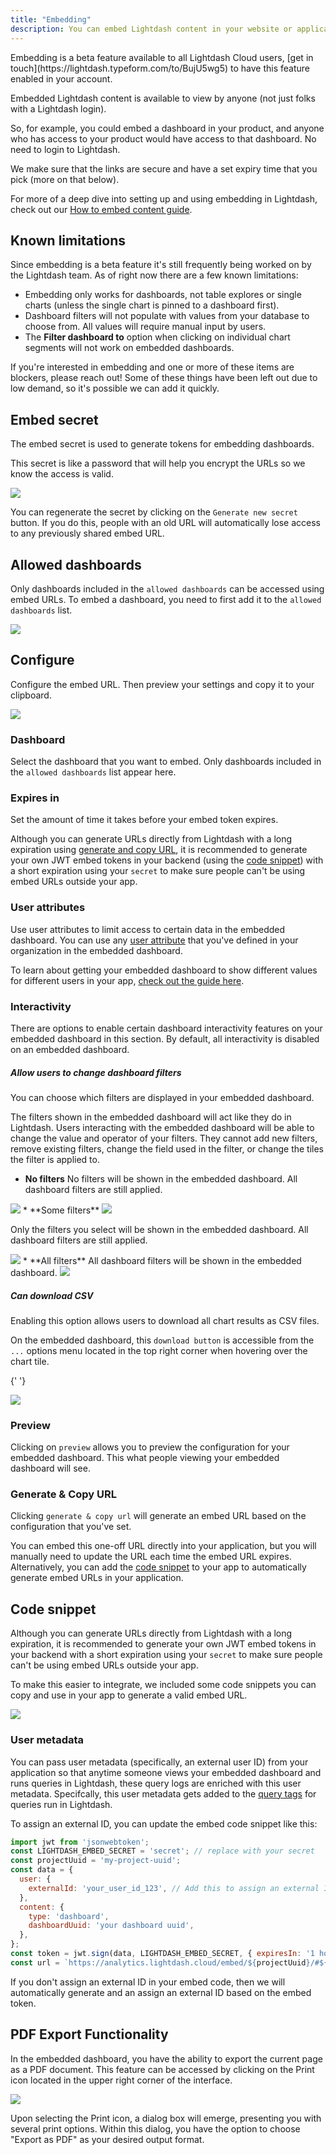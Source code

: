 ```yaml
---
title: "Embedding"
description: You can embed Lightdash content in your website or application securely using Lightdash embedding.
---
```


<Info>
Embedding is a beta feature available to all Lightdash Cloud users, [get in touch](https://lightdash.typeform.com/to/BujU5wg5) to have this feature enabled in your account.
</Info>

Embedded Lightdash content is available to view by anyone (not just folks with a Lightdash login).

So, for example, you could embed a dashboard in your product, and anyone who has access to your product would have access to that dashboard. No need to login to Lightdash.

We make sure that the links are secure and have a set expiry time that you pick (more on that below).

For more of a deep dive into setting up and using embedding in Lightdash, check out our [How to embed content guide](/guides/how-to-embed-content).

## Known limitations

Since embedding is a beta feature it's still frequently being worked on by the Lightdash team. As of right now there are a few known limitations:

* Embedding only works for dashboards, not table explores or single charts (unless the single chart is pinned to a dashboard first).
* Dashboard filters will not populate with values from your database to choose from. All values will require manual input by users.
* The **Filter dashboard to** option when clicking on individual chart segments will not work on embedded dashboards.

If you're interested in embedding and one or more of these items are blockers, please reach out! Some of these things have been left out due to low demand, so it's possible we can add it quickly.

## Embed secret

The embed secret is used to generate tokens for embedding dashboards.

This secret is like a password that will help you encrypt the URLs so we know the access is valid.

<Frame>
  <img src="/images/references/embed-create-secret-fbb86d6bcb70f4d004c48adb3c107922.png"/>
</Frame>

You can regenerate the secret by clicking on the `Generate new secret` button. If you do this, people with an old URL will automatically lose access to any previously shared embed URL.

## Allowed dashboards

Only dashboards included in the `allowed dashboards` can be accessed using embed URLs. To embed a dashboard, you need to first add it to the `allowed dashboards` list.

<Frame>
  <img src="/images/references/embed-add-dashboard-cb6bef5fde69ba9d6eaeb693744d75cc.png"/>
</Frame>

## Configure

Configure the embed URL. Then preview your settings and copy it to your clipboard.

<Frame>
  <img src="/images/references/embed-preview-6add607fe9348ed49483ae487235bd50.png"/>
</Frame>

### Dashboard

Select the dashboard that you want to embed. Only dashboards included in the `allowed dashboards` list appear here.

### Expires in

Set the amount of time it takes before your embed token expires.

Although you can generate URLs directly from Lightdash with a long expiration using [generate and copy URL](#generate--copy-url), it is recommended to generate your own JWT embed tokens in your backend (using the [code snippet](#code-snippet)) with a short expiration using your `secret` to make sure people can't be using embed URLs outside your app.

### User attributes

Use user attributes to limit access to certain data in the embedded dashboard. You can use any [user attribute](/references/user-attributes) that you've defined in your organization in the embedded dashboard.

To learn about getting your embedded dashboard to show different values for different users in your app, [check out the guide here](/guides/how-to-embed-content#i-want-to-have-my-embedded-dashboard-show-different-values-for-different-users-in-my-app).

### Interactivity

There are options to enable certain dashboard interactivity features on your embedded dashboard in this section. By default, all interactivity is disabled on an embedded dashboard.

##### Allow users to change dashboard filters

You can choose which filters are displayed in your embedded dashboard.

The filters shown in the embedded dashboard will act like they do in Lightdash. Users interacting with the embedded dashboard will be able to change the value and operator of your filters. They cannot add new filters, remove existing filters, change the field used in the filter, or change the tiles the filter is applied to.

* **No filters**
No filters will be shown in the embedded dashboard. All dashboard filters are still applied.

<Frame>
  <img src="/images/references/embedding-preview-no-filters-ced58145c215a0b17d86b50634a09057.png"/>
</Frame>
* **Some filters**

<Frame>
  <img src="/images/references/embedding-settings-some-filters-1658fe2f72623f85dee2eff322833ea8.png"/>
</Frame>

Only the filters you select will be shown in the embedded dashboard. All dashboard filters are still applied.

<Frame>
  <img src="/images/references/embedding-preview-some-filters-9f13263ec3800c3e7f5e6079fa78cd66.png"/>
</Frame>
* **All filters**
All dashboard filters will be shown in the embedded dashboard.

<Frame>
  <img src="/images/references/embedding-preview-all-filters-bf5d00a3ef24a2370bc5ca56c8785e2d.png"/>
</Frame>

##### Can download CSV

Enabling this option allows users to download all chart results as CSV files.

On the embedded dashboard, this `download button` is accessible from the `...` options menu located in the top right corner when hovering over the chart tile.

{' '}

<Frame>
  <img src="/images/references/embedding-download-csv-2a4cbcfa350c6cefed880971090c117b.png"/>
</Frame>

### Preview

Clicking on `preview` allows you to preview the configuration for your embedded dashboard. This what people viewing your embedded dashboard will see.

### Generate & Copy URL

Clicking `generate & copy url` will generate an embed URL based on the configuration that you've set.

You can embed this one-off URL directly into your application, but you will manually need to update the URL each time the embed URL expires. Alternatively, you can add the [code snippet](#code-snippet) to your app to automatically generate embed URLs in your application.

## Code snippet

Although you can generate URLs directly from Lightdash with a long expiration, it is recommended to generate your own JWT embed tokens in your backend with a short expiration using your `secret` to make sure people can't be using embed URLs outside your app.

To make this easier to integrate, we included some code snippets you can copy and use in your app to generate a valid embed URL.

<Frame>
  <img src="/images/references/embed-developer-dcdab9d9082069f5ade377284254319c.png"/>
</Frame>

### User metadata

You can pass user metadata (specifically, an external user ID) from your application so that anytime someone views your embedded dashboard and runs queries in Lightdash, these query logs are enriched with this user metadata. Specifcally, this user metadata gets added to the [query tags](/references/usage-analytics#query-tags) for queries run in Lightdash.

To assign an external ID, you can update the embed code snippet like this:

```js
import jwt from 'jsonwebtoken';
const LIGHTDASH_EMBED_SECRET = 'secret'; // replace with your secret
const projectUuid = 'my-project-uuid';
const data = {
  user: {
    externalId: 'your_user_id_123', // Add this to assign an external ID
  },
  content: {
    type: 'dashboard',
    dashboardUuid: 'your dashboard uuid',
  },
};
const token = jwt.sign(data, LIGHTDASH_EMBED_SECRET, { expiresIn: '1 hour' });
const url = `https://analytics.lightdash.cloud/embed/${projectUuid}/#${token}`;

```

If you don't assign an external ID in your embed code, then we will automatically generate and an assign an external ID based on the embed token.

## PDF Export Functionality

In the embedded dashboard, you have the ability to export the current page as a PDF document. This feature can be accessed by clicking on the Print icon located in the upper right corner of the interface.

<Frame>
  <img src="/images/references/embedding-print-61cb9f9107c6e4ae00fa3cde99dd572d.png"/>
</Frame>

Upon selecting the Print icon, a dialog box will emerge, presenting you with several print options. Within this dialog, you have the option to choose "Export as PDF" as your desired output format.
